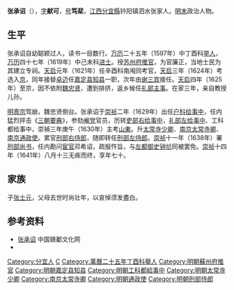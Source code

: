 {{Otheruses|other=名为张献可的其他人物|张献可}}
{{Refimprove|time=2018-08-25T17:47:32+00:00}} 
{{No footnotes|time=2018-08-25T17:47:32+00:00}} 
'''张承诏'''（{{bd|1572年||1641年||Zhang张}}），[[表字|字]]'''献可'''，[[号|号]]'''笃棐'''，[[江西|江西]][[分宜縣|分宜縣]]钤阳镇泗水张家人。[[明末|明末]]政治人物。

== 生平 ==
张承诏自幼聪颖过人，读书一目数行。[[万历|万历]]二十五年（1597年）中丁酉科[[举人|举人]]，[[万历|万历]]四十七年（1619年）中己未科[[进士|进士]]。授[[苏州府|苏州府]][[推官|推官]]，为官廉正，当地士民为其建立专祠。[[天启|天启]]元年（1621年）任辛酉科南闱同考官，[[天启|天启]]三年（1624年）考选入[[京師|京]]，同年接替[[卓迈|卓迈]]任[[嘉定县|嘉定县]][[知县|知县]]一职，次年由[[谢三宾|谢三宾]]接任。[[天启|天启]]四年（1625年）至京，因不依附[[魏忠贤|魏忠贤]]，遭到排挤，返乡候任[[礼部|礼部]][[主事|主事]]。在家三年，亲自教授儿孙。

[[明熹宗|明熹宗]]驾崩，魏忠贤倒台。张承诏于[[崇祯|崇祯]]二年（1629年）出任[[户科|户科]][[给事中|给事中]]，任内猛烈抨击《[[三朝要典|三朝要典]]》，参劾[[阉党|阉党]]官员，历转[[吏部|吏部]][[右给事中|右给事中]]，[[礼部|礼部]][[左给事中|左给事中]]、工科都给事中，崇禎三年庚午（1630年）主考[[山東|山東]]。升[[太常寺|太常寺]][[少卿|少卿]]、[[南京|南京]][[太常寺卿|太常寺卿]]、[[南京|南京]][[通政使|通政使]]。累官[[刑部右侍郎|刑部右侍郎]]，随即转任[[刑部左侍郎|刑部左侍郎]]。[[崇祯|崇祯]]十一年（1638年）署[[刑部尚书|刑部尚书]]，任内勘问[[宦官|宦官]]邓希诏，疏报忤旨，与[[左都御史|左都御史]][[钟炌|钟炌]]同被罢免。[[崇祯|崇祯]]十四年（1641年）八月十三无疾而终，享年七十。

== 家族 ==
子[[张士元|张士元]]，父母去世时尚壮年，以哀悼须发盡白。

==参考资料==
{{reflist}}
*[http://www.jxculture.com/Html/ganmingren/gudaimingren/56873746755.html 张承诏] {{Wayback|url=http://www.jxculture.com/Html/ganmingren/gudaimingren/56873746755.html |date=20160304074526 }} 中国赣鄱文化网
* {{cite book|author=编纂委员会  |title=《上海旧政权建置志》 |year=2001年 |publisher=上海社会科学院出版社 |location=上海 |isbn=7-80618-881-9}}

{{start box}}
{{s-off}}
{{succession box|[[卓迈|卓迈]]|[[谢三宾|谢三宾]]|[[嘉定县|嘉定县]][[知县|知县]]|1624年－1625年}}
{{end box}}

{{萬曆四十七年己未科殿試金榜}}

{{Authority control}}

{{DEFAULTSORT:Zhang张}}
[[Category:分宜人|Category:分宜人]]
[[Category:張姓|C]]
[[Category:萬曆二十五年丁酉科舉人|Category:萬曆二十五年丁酉科舉人]]
[[Category:明朝蘇州府推官|Category:明朝蘇州府推官]]
[[Category:明朝嘉定县知县|Category:明朝嘉定县知县]]
[[Category:明朝工科都給事中|Category:明朝工科都給事中]]
[[Category:明朝太常寺少卿|Category:明朝太常寺少卿]]
[[Category:南京太常寺卿|Category:南京太常寺卿]]
[[Category:明朝通政使|Category:明朝通政使]]
[[Category:明朝刑部侍郎|Category:明朝刑部侍郎]]


{{明朝人小作品}}